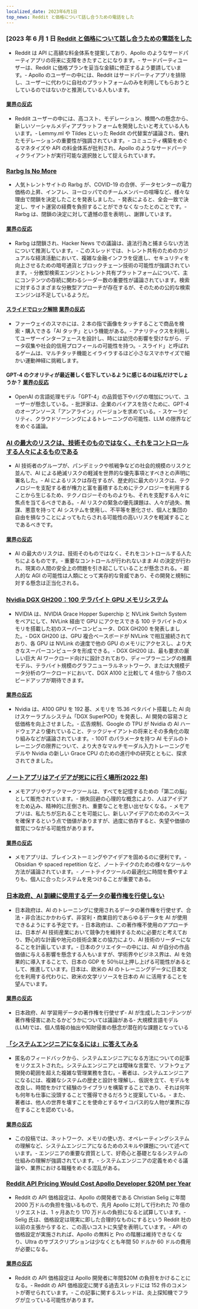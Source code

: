 ```yaml
---
localized_date: 2023年6月1日
top_news: Reddit と価格について話し合うための電話をした
---
```




<CallToAction />

<Steps>

### [2023 年 6 月 1 日 [Reddit と価格について話し合うための電話をした](https://old.reddit.com/r/apolloapp/comments/13ws4w3/had_a_call_with_reddit_to_discuss_pricing_bad/)

- Reddit は API に高額な料金体系を提案しており、Apollo のようなサードパーティアプリの将来に支障をきたすことになります。- サードパーティユーザーは、Reddit に価格プランを妥当な金額に修正するよう要請しています。- Apollo のユーザーの中には、Reddit はサードパーティアプリを排除し、ユーザーに代わりに自社のプラットフォームのみを利用してもらおうとしているのではないかと推測している人もいます。

#### [業界の反応](http://news.ycombinator.com/item?id=36141083)

- Reddit ユーザーの中には、高コスト、モデレーション、検閲への懸念から、新しいソーシャルメディアプラットフォームを開発したいと考えている人もいます。- Lemmy.ml や Tildes といった Reddit の代替案が議論され、優れたモデレーションの重要性が強調されています。- コミュニティ構築をめぐるマネタイズや API の料金体系が批判され、Apollo のようなサードパーティクライアントが実行可能な選択肢として捉えられています。

### [Rarbg Is No More](https://web.archive.org/web/20230531105653/https://rarbg.to/index80.php)

- 人気トレントサイトの Rarbg が、COVID-19 の合併、データセンターの電力価格の上昇、インフレ、ヨーロッパでのチームメンバーの喧嘩など、様々な理由で閉鎖を決定したことを発表しました。- 発表によると、全会一致で決定し、サイト運営の経費を負担することができなくなったとのことです。- Rarbg は、閉鎖の決定に対して遺憾の意を表明し、謝罪しています。

#### [業界の反応](http://news.ycombinator.com/item?id=36136819)

- Rarbg は閉鎖され、Hacker News での議論は、違法行為と捕まらない方法について推測しています。- このスレッドでは、トレント共有のためのカジュアルな経済活動において、複雑な金融インフラを促進し、セキュリティを向上させるための暗号通貨とブロックチェーン技術の可能性が強調されています。- 分散型検索エンジンとトレント共有プラットフォームについて、主にコンテンツの存続に関わるシーダー数の重要性が議論されています。検索に対するさまざまな分散型アプローチが存在するが、そのための公的な検索エンジンは不足しているようだ。

#### [スライドでロック解除](https://cs.uwaterloo.ca/~csk/slide/) [業界の反応](http://news.ycombinator.com/item?id=36138304)

- ファーウェイのスマホには、2 本の指で画像をタッチすることで商品を検索・購入できる「AI タッチ」という機能がある。- アナリティクスを利用してユーザーインターフェースを設計し、時には幼児の影響を受けながら、データ収集や社会的信用プロフィールの可能性を持つ。- スライド」と呼ばれるゲームは、マルチタッチ機能とイライラするほど小さなスマホサイズで細かい運動神経に挑戦します。

#### GPT-4 のクオリティが最近著しく低下しているように感じるのは私だけでしょうか？ [業界の反応](http://news.ycombinator.com/item?id=36134249)

- OpenAI の言語処理モデル「GPT-4」の品質低下やバグの増加について、ユーザーが懸念している。- 批評家は、企業のバイアスを防ぐために、GPT-4 のオープンソース「アンアライン」バージョンを求めている。- スケーラビリティ、クラウドソーシングによるトレーニングの可能性、LLM の限界などをめぐる議論。

### [AI の最大のリスクは、技術そのものではなく、それをコントロールする人々によるものである](https://aisnakeoil.substack.com/p/is-avoiding-extinction-from-ai-really)

- AI 技術者のグループが、パンデミックや核戦争などの社会的規模のリスクと並んで、AI による絶滅リスクの軽減を世界的な優先事項とすべきとの声明に署名した。- AI によるリスクは存在するが、歴史的に最大のリスクは、テクノロジーを支配する者が権力と富を蓄積するためにテクノロジーを利用することから生じるため、テクノロジーそのものよりも、それを支配する人々に焦点を当てるべきである。- AI リスクの緊急の優先課題は、人々が過失、無謀、悪意を持って AI システムを使用し、不平等を悪化させ、個人と集団の自由を損なうことによってもたらされる可能性の高いリスクを軽減することであるべきです。

#### [業界の反応](http://news.ycombinator.com/item?id=36139852)

- AI の最大のリスクは、技術そのものではなく、それをコントロールする人たちによるものです。- 重要なコントロールが行われないまま AI の決定が行われ、現実の人間の安全上の問題を引き起こしていることが懸念される。- 超人的な AGI の可能性は人類にとって実存的な脅威であり、その開発と規制に対する懸念は正当化される。

### [Nvidia DGX GH200：100 テラバイト GPU メモリシステム](https://developer.nvidia.com/blog/announcing-nvidia-dgx-gh200-first-100-terabyte-gpu-memory-system/)

- NVIDIA は、NVIDIA Grace Hopper Superchip と NVLink Switch System をペアにして、NVLink 経由で GPU にアクセスできる 100 テラバイトのメモリを搭載した初のスーパーコンピュータ、DGX GH200 を発表しました。- DGX GH200 は、GPU 複合ベースボードが NVLink で相互接続されており、各 GPU は NVLink の速度で他の GPU のメモリにアクセスし、より大きなスーパーコンピュータを形成できる。- DGX GH200 は、最も要求の厳しい巨大 AI ワークロード向けに設計されており、ディープラーニングの推薦モデル、テラバイト規模のグラフニューラルネットワーク、または大規模データ分析のワークロードにおいて、DGX A100 と比較して 4 倍から 7 倍のスピードアップが期待できます。

#### [業界の反応](http://news.ycombinator.com/item?id=36133226)

- Nvidia は、A100 GPU を 192 基、メモリを 15.36 ペタバイト搭載した AI 向けスケーラブルシステム「DGX SuperPOD」を発表し、AI 開発の容易さと低価格を向上させました。- 広告規制、Google の TPU が Nvidia の AI ハードウェアより優れていること、テックジャイアントの将来とその多角化の取り組みなどが議論されています。- 100T のパラメータを持つ AI モデルのトレーニングの限界について、より大きなマルチモーダル入力トレーニングモデルや Nvidia の新しい Grace CPU のための進行中の研究とともに、探求されてきました。

### [ノートアプリはアイデアが死にに行く場所(2022 年)](https://www.reproof.app/blog/notes-apps-help-us-forget)

- メモアプリやブックマークツールは、すべてを記憶するための「第二の脳」として販売されています。- 損失回避の心理的な概念により、人はアイデアをため込み、精神的に圧倒され、重要なことを思い出せなくなる。- メモアプリは、私たちが忘れることを可能にし、新しいアイデアのためのスペースを確保するという点で価値がありますが、過度に依存すると、失望や価値の錯覚につながる可能性があります。

#### [業界の反応](http://news.ycombinator.com/item?id=36136179)

- メモアプリは、ブレインストーミングやアイデアを固めるのに便利です。- Obsidian や spaced repetition など、ノートテイクのための様々なツールや方法が議論されています。- ノートテイクツールの最適化に時間を費やすよりも、個人に合ったシステムを見つけることが重要である。

### [日本政府、AI 訓練に使用するデータの著作権を行使しない](https://technomancers.ai/japan-goes-all-in-copyright-doesnt-apply-to-ai-training/)

- 日本政府は、AI のトレーニングに使用されるデータの著作権を行使せず、合法・非合法にかかわらず、非営利・商業目的であらゆるデータを AI が使用できるようにする予定です。- 日本政府は、この著作権不使用のアプローチは、日本が AI 技術産業において競争力を維持するために必要だと考えており、野心的な計画や地元の技術企業との協力により、AI 技術のリーダーになることを計画しています。- 日本のクリエイターの中には、AI が自分の作品価値に与える影響を懸念する人もいますが、学術界やビジネス界は、AI を効果的に導入することで、日本の GDP を 50％以上押し上げる可能性があるとして、推進しています。日本は、欧米の AI のトレーニングデータに日本文化を利用する代わりに、欧米の文学リソースを日本の AI に活用することを望んでいます。

#### [業界の反応](http://news.ycombinator.com/item?id=36144241)

- 日本政府、AI 学習用データの著作権を行使せず- AI が生成したコンテンツが著作権侵害にあたるかどうかについては議論がある- 大規模言語モデル(LLM)では、個人情報の抽出や知財侵害の懸念が潜在的な課題となっている

### [「システムエンジニアになるには」に答えてみる](https://rachelbythebay.com/w/2023/05/30/eng/)

- 匿名のフィードバックから、システムエンジニアになる方法についての記事をリクエストされた。システムエンジニアとは曖昧な言葉で、ソフトウェア開発の範囲を超えた複雑な管理業務を含む。- 著者は、システムエンジニアになるには、複雑なシステムの歴史と設計を理解し、仮説を立て、モデルを改良し、時間をかけて経験のライブラリを構築することであり、それは何年も何年も仕事に没頭することで獲得できるだろうと提案している。- また、著者は、他人の世界を壊すことを使命とするサイコパス的な人物が業界に存在することを認めている。

#### [業界の反応](http://news.ycombinator.com/item?id=36133263)

- この投稿では、ネットワーク、メモリの使い方、オペレーティングシステムの理解など、システムエンジニアになるためのスキルや課題について述べています。- エンジニアの重要な資質として、好奇心と基礎となるシステムの仕組みの理解が強調されています。- システムエンジニアの定義をめぐる議論や、業界における職種をめぐる混乱がある。

### [Reddit API Pricing Would Cost Apollo Developer $20M per Year](https://daringfireball.net/linked/2023/05/31/reddit-apollo-api-pricing)

- Reddit の API 価格設定は、Apollo の開発者である Christian Selig に年間 2000 万ドルの負担を強いるもので、先月 Apollo に対して行われた 70 億のリクエストは、1 ヶ月あたり 170 万ドルの負担になると試算しています。- Selig 氏は、価格設定は現実に即した合理的なものにするという Reddit 社の以前の主張からすると、この高いコストに失望を表明しています。- API の価格設定が実施されれば、Apollo の無料と Pro の階層は維持できなくなり、Ultra のサブスクリプションは少なくとも年間 50 ドルか 60 ドルの費用が必要になる。

#### [業界の反応](http://news.ycombinator.com/item?id=36142285)

- Reddit の API 価格設定は Apollo 開発者に年間$20M の負担をかけることになる。- Reddit の API 価格設定に関する過去スレッドには 152 件のコメントが寄せられています。- この記事に関するスレッドは、炎上探知機でフラグが立っている可能性があります。

</Steps>
